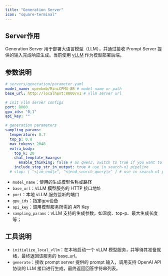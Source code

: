```yaml
---
title: "Generation Server"
icon: "square-terminal"
---
```


## Server作用

Generation Server 用于部署大语言模型（LLM），并通过接收 Prompt Server 提供的输入完成响应生成。当前使用 [vLLM](https://github.com/vllm-project/vllm) 作为模型部署后端。

## 参数说明

```yaml
# servers/generation/parameter.yaml
model_name: openbmb/MiniCPM4-8B # model name or path
base_url: http://localhost:8000/v1 # vllm server url

# init vllm server configs
port: 8000
gpu_ids: "0,1"
api_key: ""

# generation parameters
sampling_params:
  temperature: 0.7
  top_p: 0.8
  max_tokens: 2048
  extra_body:
    top_k: 20
    chat_template_kwargs:
      enable_thinking: false # as qwen3, switch to true if you want to enable thinking
    include_stop_str_in_output: true # use in search-o1 pipeline
  # stop: [ "<|im_end|>", "<|end_search_query|>" ] # use in search-o1 pipeline
```

- `model_name`：使用的生成模型名称或路径
- `base_url`：vLLM 模型服务的 HTTP 接口地址
- `port`：本地 vLLM 服务监听的端口
- `gpu_ids`：指定gpu设备
- `api_key`：调用模型服务所需的 API Key
- `sampling_params`：vLLM 支持的生成参数，如温度、top-p、最大生成长度等；

## 工具说明

- `initialize_local_vllm`：在本地启动一个 vLLM 模型服务，并等待其准备就绪，最终返回该服务的 base_url。
- `generate`：接收 prompt server 提供的 prompt 输入，调用支持 OpenAI API 协议的 LLM 接口进行生成，最终返回回答字符串列表。